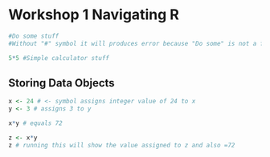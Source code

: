 # Workshop 1 Navigating R

```r
#Do some stuff
#Without "#" symbol it will produces error because "Do some" is not a function or an assigned object

5*5 #Simple calculator stuff
```

## Storing Data Objects

```r
x <- 24 # <- symbol assigns integer value of 24 to x
y <- 3 # assigns 3 to y

x*y # equals 72

z <- x*y
z # running this will show the value assigned to z and also =72
```
